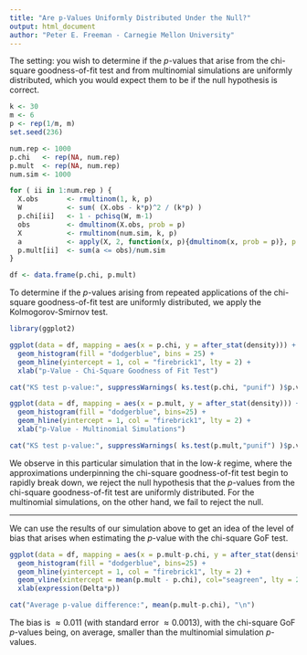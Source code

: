 ```yaml
---
title: "Are p-Values Uniformly Distributed Under the Null?"
output: html_document
author: "Peter E. Freeman - Carnegie Mellon University"
---
```


The setting: you wish to determine if the $p$-values that arise from
the chi-square goodness-of-fit test and from multinomial simulations
are uniformly distributed, which you would expect them to be if the null
hypothesis is correct.

```r
k <- 30
m <- 6
p <- rep(1/m, m)
set.seed(236)

num.rep <- 1000
p.chi   <- rep(NA, num.rep)
p.mult  <- rep(NA, num.rep)
num.sim <- 1000

for ( ii in 1:num.rep ) {
  X.obs       <- rmultinom(1, k, p)
  W           <- sum( (X.obs - k*p)^2 / (k*p) )
  p.chi[ii]   <- 1 - pchisq(W, m-1)
  obs         <- dmultinom(X.obs, prob = p)
  X           <- rmultinom(num.sim, k, p)
  a           <- apply(X, 2, function(x, p){dmultinom(x, prob = p)}, p = p)
  p.mult[ii]  <- sum(a <= obs)/num.sim
}

df <- data.frame(p.chi, p.mult)
```

To determine if the $p$-values arising from repeated applications of
the chi-square goodness-of-fit test are uniformly distributed, we apply
the Kolmogorov-Smirnov test.

```r
library(ggplot2)

ggplot(data = df, mapping = aes(x = p.chi, y = after_stat(density))) +
  geom_histogram(fill = "dodgerblue", bins = 25) +
  geom_hline(yintercept = 1, col = "firebrick1", lty = 2) +
  xlab("p-Value - Chi-Square Goodness of Fit Test")

cat("KS test p-value:", suppressWarnings( ks.test(p.chi, "punif") )$p.value, "\n")
```

```r
ggplot(data = df, mapping = aes(x = p.mult, y = after_stat(density))) +
  geom_histogram(fill = "dodgerblue", bins=25) +
  geom_hline(yintercept = 1, col = "firebrick1", lty = 2) +
  xlab("p-Value - Multinomial Simulations")

cat("KS test p-value:", suppressWarnings( ks.test(p.mult,"punif") )$p.value, "\n")
```

We observe in this particular simulation that in the low-$k$ regime,
where the approximations underpinning 
the chi-square goodness-of-fit test begin to rapidly break down, we reject the null
hypothesis that the $p$-values from the chi-square goodness-of-fit test are
uniformly distributed. For the multinomial simulations, on the other hand, we fail to reject
the null.

<hr>

We can use the results of our simulation above to get an idea of the level of bias that
arises when estimating the $p$-value with the chi-square GoF test.

```r
ggplot(data = df, mapping = aes(x = p.mult-p.chi, y = after_stat(density))) +
  geom_histogram(fill = "dodgerblue", bins=25) +
  geom_hline(yintercept = 1, col = "firebrick1", lty = 2) +
  geom_vline(xintercept = mean(p.mult - p.chi), col="seagreen", lty = 2) +
  xlab(expression(Delta*p))

cat("Average p-value difference:", mean(p.mult-p.chi), "\n")
```

The bias is $\approx 0.011$ (with standard error $\approx 0.0013$),
with the chi-square GoF $p$-values being, on average,
smaller than the multinomial simulation $p$-values.